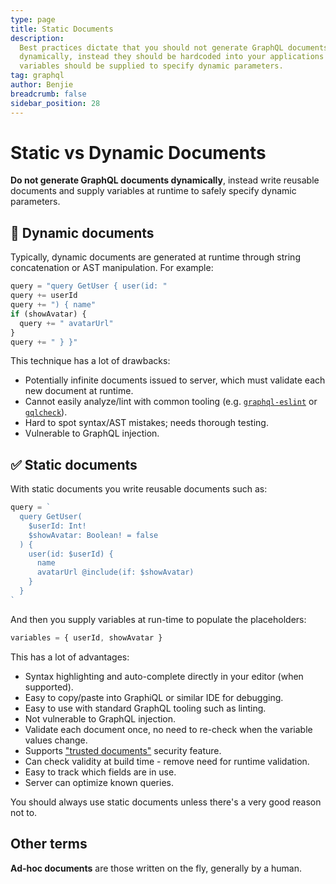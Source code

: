 ```yaml
---
type: page
title: Static Documents
description:
  Best practices dictate that you should not generate GraphQL documents
  dynamically, instead they should be hardcoded into your applications and
  variables should be supplied to specify dynamic parameters.
tag: graphql
author: Benjie
breadcrumb: false
sidebar_position: 28
---
```



# Static vs Dynamic Documents

<Tldr>

**Do not generate GraphQL documents dynamically**, instead write reusable
documents and supply variables at runtime to safely specify dynamic parameters.

</Tldr>

## 🚫 Dynamic documents

Typically, dynamic documents are generated at runtime through string
concatenation or AST manipulation. For example:

```js
query = "query GetUser { user(id: "
query += userId
query += ") { name"
if (showAvatar) {
  query += " avatarUrl"
}
query += " } }"
```

This technique has a lot of drawbacks:

- Potentially infinite documents issued to server, which must validate each new
  document at runtime.
- Cannot easily analyze/lint with common tooling (e.g.
  [`graphql-eslint`](https://the-guild.dev/graphql/eslint/docs) or
  [`gqlcheck`](https://github.com/graphile/gqlcheck)).
- Hard to spot syntax/AST mistakes; needs thorough testing.
- Vulnerable to GraphQL injection.

## ✅ Static documents

With static documents you write reusable documents such as:

```js
query = `
  query GetUser(
    $userId: Int!
    $showAvatar: Boolean! = false
  ) {
    user(id: $userId) {
      name
      avatarUrl @include(if: $showAvatar)
    }
  }
`
```

And then you supply variables at run-time to populate the placeholders:

```js
variables = { userId, showAvatar }
```

This has a lot of advantages:

- Syntax highlighting and auto-complete directly in your editor (when
  supported).
- Easy to copy/paste into GraphiQL or similar IDE for debugging.
- Easy to use with standard GraphQL tooling such as linting.
- Not vulnerable to GraphQL injection.
- Validate each document once, no need to re-check when the variable values
  change.
- Supports ["trusted documents"](./trusted-documents.mdx) security feature.
- Can check validity at build time - remove need for runtime validation.
- Easy to track which fields are in use.
- Server can optimize known queries.

You should always use static documents unless there's a very good reason not to.

## Other terms

**Ad-hoc documents** are those written on the fly, generally by a human.
